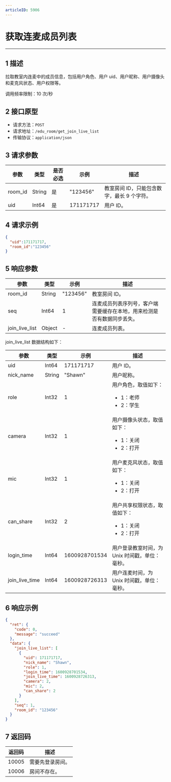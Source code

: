 ```yaml
---
articleID: 5906
---
```

<style>
table th:nth-of-type(1) { min-width: 120px; width: 15%; }
table th:nth-of-type(2) { min-width: 120px; width: 15%; }
table th:nth-of-type(3) { min-width: 120px; width: 15%; }
table th:nth-of-type(4) { min-width: 120px; width: 15%; }
table th:nth-of-type(5) { min-width: 120px; width: 40%; }
table {width: 100%;}
</style>


# 获取连麦成员列表
---
## 1 描述

拉取教室内连麦中的成员信息，包括用户角色、用户 uid、用户昵称、用户摄像头和麦克风状态、用户权限等。


调用频率限制：10 次/秒


## 2 接口原型

* 请求方法：`POST`
* 请求地址：`/edu_room/get_join_live_list`
* 传输协议：`application/json`



## 3 请求参数

| 参数    | 类型   | 是否必选 | 示例      | 描述       |
| ------- | ------ | -------- | --------- | ---------- |
| room_id | String | 是       | "123456"  | 教室房间 ID，只能包含数字，最长 9 个字符。 |
| uid     | Int64  | 是       | 171171717 | 用户 ID。     |



## 4 请求示例

```json
{
  "uid":171171717,
  "room_id":"123456"
}
```



## 5 响应参数

| 参数                          | 类型   | 示例          | 描述                                                         |
| ----------------------------- | ------ | ------------- | ------------------------------------------------------------ |
| room_id                       | String | "123456"      | 教室房间 ID。                                                   |
| seq                           | Int64  | 1             | 连麦成员列表序列号，客户端需要缓存在本地，用来检测是否有数据同步丢失。 |
| join_live_list                | Object  | -              | 连麦成员列表。                                                 |


join_live_list 数据结构如下：

| 参数                         | 类型   | 示例          | 描述                                                         |
| ---------------------------- | ------ | ------------- | ------------------------------------------------------------ |
| uid            | Int64  | 171171717     | 用户 ID。                                                      |
| nick_name      | String | "Shawn"       | 用户昵称。                                                     |
| role           | Int32  | 1             | 用户角色，取值如下：<ul><li>1：老师</li><li>2：学生</li></ul>                                    |
| camera         | Int32  | 1             | 用户摄像头状态，取值如下：<ul><li>1：关闭</li><li>2：打开</li></ul>                                |
| mic            | Int32  | 1             | 用户麦克风状态，取值如下：<ul><li>1：关闭</li><li>2：打开</li></ul>                              |
| can_share      | Int32  | 2             | 用户共享权限状态，取值如下：<ul><li>1：关闭</li><li>2：打开</li></ul>                            |
| login_time     | Int64  | 1600928701534 | 用户登录教室时间，为 Unix 时间戳，单位：毫秒。                                         |
| join_live_time | Int64  | 1600928726313 | 用户连麦时间，为 Unix 时间戳，单位：毫秒。                                         |


## 6 响应示例

```json
{
  "ret": {
    "code": 0,
    "message": "succeed"
  },
  "data": {
    "join_live_list": [
      {
        "uid": 171171717,
        "nick_name": "Shawn",
        "role": 1,
        "login_time": 1600928701534,
        "join_live_time": 1600928726313,
        "camera": 2,
        "mic": 2,
        "can_share": 2
      }
    ],
    "seq": 1,
    "room_id": "123456"
  }
}
```



## 7 返回码

| 返回码 | 描述           |
| ------ | -------------- |
| 10005  | 需要先登录房间。 |
| 10006  | 房间不存在。     |
